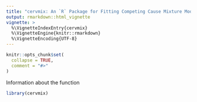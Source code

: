 ```yaml
---
title: "cervmix: An `R` Package for Fitting Competing Cause Mixture Models to Cervical Cancer Screening Data "
output: rmarkdown::html_vignette
vignette: >
  %\VignetteIndexEntry{cervmix}
  %\VignetteEngine{knitr::rmarkdown}
  %\VignetteEncoding{UTF-8}
---
```


```r
knitr::opts_chunk$set(
  collapse = TRUE,
  comment = "#>"
)
```

Information about the function
```r
library(cervmix)
```
